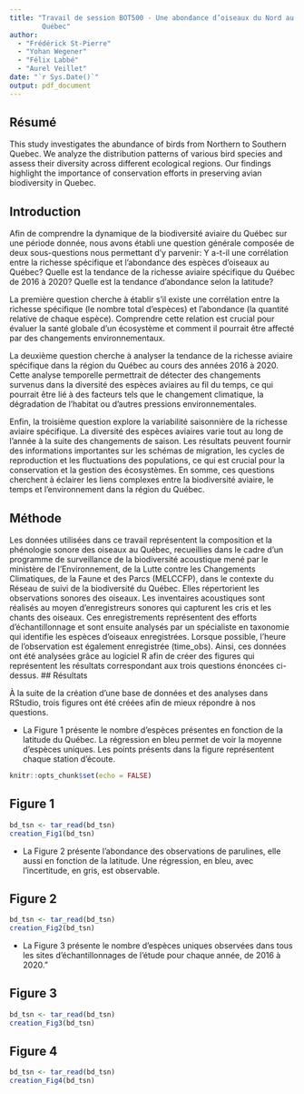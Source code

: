 ```yaml
---
title: "Travail de session BOT500 - Une abondance d’oiseaux du Nord au Sud du 
        Québec"
author: 
  - "Frédérick St-Pierre"
  - "Yohan Wegener"
  - "Félix Labbé"
  - "Aurel Veillet"
date: "`r Sys.Date()`"
output: pdf_document
---
```

## Résumé 

This study investigates the abundance of birds from Northern to Southern 
Quebec. We analyze the distribution patterns of various bird species and assess 
their diversity across different ecological regions. Our findings highlight the
importance of conservation efforts in preserving avian biodiversity in Quebec.

## Introduction

Afin de comprendre la dynamique de la biodiversité aviaire du Québec sur une 
période donnée, nous avons établi une question générale composée de deux 
sous-questions nous permettant d’y parvenir: Y a-t-il une corrélation entre la 
richesse spécifique et l’abondance des espèces d’oiseaux au Québec? Quelle est 
la tendance de la richesse aviaire spécifique du Québec de 2016 à 2020? Quelle 
est la tendance d'abondance selon la latitude?

La première question cherche à établir s'il existe une corrélation entre la 
richesse spécifique (le nombre total d'espèces) et l'abondance (la quantité 
relative de chaque espèce). Comprendre cette relation est crucial pour évaluer 
la santé globale d'un écosystème et comment il pourrait être affecté par des 
changements environnementaux.

La deuxième question cherche à analyser la tendance de la richesse aviaire 
spécifique dans la région du Québec au cours des années 2016 à 2020. Cette 
analyse temporelle permettrait de détecter des changements survenus dans la 
diversité des espèces aviaires au fil du temps, ce qui pourrait être lié à des 
facteurs tels que le changement climatique, la dégradation de l'habitat ou 
d'autres pressions environnementales.

Enfin, la troisième question explore la variabilité saisonnière de la richesse 
aviaire spécifique. La diversité des espèces aviaires varie tout au long de 
l'année à la suite des changements de saison. Les résultats peuvent fournir des 
informations importantes sur les schémas de migration, les cycles de 
reproduction et les fluctuations des populations, ce qui est crucial pour la
conservation et la gestion des écosystèmes. En somme, ces questions cherchent 
à éclairer les liens complexes entre la biodiversité aviaire, le temps et 
l'environnement dans la région du Québec.

## Méthode

Les données utilisées dans ce travail représentent la composition et la 
phénologie sonore des oiseaux au Québec, recueillies dans le cadre d'un 
programme de surveillance de la biodiversité acoustique mené par le ministère 
de l’Environnement, de la Lutte contre les Changements Climatiques, de la Faune
et des Parcs (MELCCFP), dans le contexte du Réseau de suivi de la biodiversité 
du Québec. Elles répertorient les observations sonores des oiseaux. Les 
inventaires acoustiques sont réalisés au moyen d'enregistreurs sonores qui 
capturent les cris et les chants des oiseaux. Ces enregistrements représentent 
des efforts d'échantillonnage et sont ensuite analysés par un spécialiste en 
taxonomie qui identifie les espèces d'oiseaux enregistrées. Lorsque possible, 
l'heure de l'observation est également enregistrée (time_obs). Ainsi, ces 
données ont été analysées grâce au logiciel R afin de créer des figures qui 
représentent les résultats correspondant aux trois questions énoncées 
ci-dessus.
## Résultats

À la suite de la création d’une base de données et des analyses dans RStudio, 
trois figures ont été créées afin de mieux répondre à nos questions.

- La Figure 1 présente le nombre d’espèces présentes en fonction de la latitude 
du Québec. La régression en bleu permet de voir la moyenne d’espèces uniques. 
Les points présents dans la figure représentent chaque station d’écoute.

```r
knitr::opts_chunk$set(echo = FALSE)
```

## Figure 1

```r
bd_tsn <- tar_read(bd_tsn)
creation_Fig1(bd_tsn)
```

- La Figure 2 présente l’abondance des observations de parulines, elle aussi en
fonction de la latitude. Une régression, en bleu, avec l’incertitude, en gris,
est observable.

## Figure 2

```r
bd_tsn <- tar_read(bd_tsn)
creation_Fig2(bd_tsn)
```

- La Figure 3 présente le nombre d’espèces uniques observées dans tous les sites
d’échantillonnages de l’étude pour chaque année, de 2016 à 2020."

## Figure 3

```r
bd_tsn <- tar_read(bd_tsn)
creation_Fig3(bd_tsn)
```


## Figure 4

```r
bd_tsn <- tar_read(bd_tsn)
creation_Fig4(bd_tsn)
```

